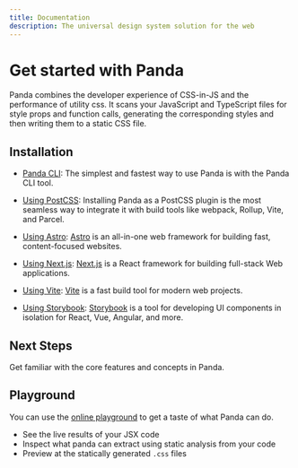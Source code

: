 ```yaml
---
title: Documentation
description: The universal design system solution for the web
---
```


# Get started with Panda

Panda combines the developer experience of CSS-in-JS and the performance of utility css. It scans your JavaScript and TypeScript files for style props and function calls, generating the corresponding styles and then writing them to a static CSS file.

## Installation

- [Panda CLI](/docs/getting-started/cli.mdx):
  The simplest and fastest way to use Panda is with the Panda CLI tool.

- [Using PostCSS](/docs/getting-started/postcss.mdx):
  Installing Panda as a PostCSS plugin is the most seamless way to integrate it with build tools like webpack, Rollup, Vite, and Parcel.

- [Using Astro](/docs/getting-started/astro.mdx):
  [Astro](https://astro.build/) is an all-in-one web framework for building fast, content-focused websites.

- [Using Next.js](/docs/getting-started/nextjs.mdx):
  [Next.js](https://nextjs.org/) is a React framework for building full-stack Web applications.

- [Using Vite](/docs/getting-started/vite.mdx):
  [Vite](https://vitejs.dev/) is a fast build tool for modern web projects.

- [Using Storybook](/docs/getting-started/storybook.mdx):
  [Storybook](https://storybook.js.org/) is a tool for developing UI components in isolation for React, Vue, Angular, and more.

## Next Steps

Get familiar with the core features and concepts in Panda.

<Cards>
  <Card
    arrow
    title="Tokens"
    description="Learn how setup and customize design tokens to customize your colors, typography, and more"
    href="/docs/tokens/01-introduction"
  />
  <Card
    arrow
    title="Recipes"
    description="Create composable style variants that are typed and generates the atomic or layer recipe"
    href="/docs/recipe/config-recipe"
  />
  <Card
    arrow
    title="Patterns"
    description="Use the built-in layout patterns like stack, flex, grid to speed up your development"
    href="/docs/patterns/00-intro"
  />
  <Card
    arrow
    title="Utilities"
    description="Learn how to create your own custom css properties and speed up your development"
    href="/docs/utilities/00-intro"
  />
</Cards>

## Playground

You can use the [online playground](https://panda-playground.vercel.app/) to get a taste of what Panda can do.

- See the live results of your JSX code
- Inspect what panda can extract using static analysis from your code
- Preview at the statically generated `.css` files
